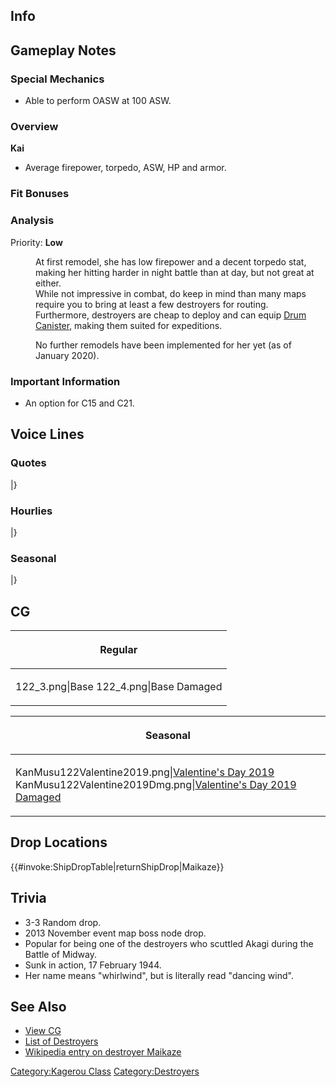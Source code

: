 ==Info==
{{KanmusuInfo|ID=119}}
{{KanmusuInfo|ID=119a}}

==Gameplay Notes==
===Special Mechanics===
* Able to perform OASW at 100 ASW.

===Overview===
'''Kai'''
* Average firepower, torpedo, ASW, HP and armor.  

===Fit Bonuses===
{{:{{BASEPAGENAME}}/Equipment Bonuses}}
{{clear}}

===Analysis===
Priority: '''Low'''

:At first remodel, she has low firepower and a decent torpedo stat, making her hitting harder in night battle than at day, but not great at either.
:While not impressive in combat, do keep in mind than many maps require you to bring at least a few destroyers for routing.
:Furthermore, destroyers are cheap to deploy and can equip [[Drum Canister]], making them suited for expeditions.

:No further remodels have been implemented for her yet (as of January 2020).

===Important Information===
* An option for C15 and C21.

==Voice Lines==
===Quotes===
{{ShipquoteHeader}}
{{ShipquoteKai
|scenario = Introduction
|origin = こんにちはー！陽炎型駆逐艦舞風ですー。暗い雰囲気は苦手です！
|translation = Hello~! I'm the Kagerou-class destroyer, Maikaze. I'm don't like gloomy atmospheres!
|audio = Maikaze-Introduction.ogg
}}
{{ShipquoteKai
|scenario = Library
|origin = 陽炎型駆逐艦の舞風よ。
ミッドウェーから南方作戦まで、戦場で舞い続けたの。同じ陽炎型の野分とは仲良しよ。
あのトラック島が襲撃された時も近くにいてくれたわ。
|translation = I'm the Kagerou-class destroyer, Maikaze.
I danced through the battlefields from Midway to the Southern Operations.<ref>[https://ja.wikipedia.org/wiki/%E5%8D%97%E6%96%B9%E4%BD%9C%E6%88%A6 Southern Operations] were the IJN campaign to take South East Asia and Oceania.</ref> I was really close friends with another Kagerou-class, Nowaki.
She was really close to me when Truk Island was attacked.<ref>During [https://en.wikipedia.org/wiki/Operation_Hailstone Operation Hailstone], the convoy that was being escorted by Nowaki, Maikaze and Katori was attacked by the USS Minneapolis, New Orleans and New Jersey. Only Nowaki survived.</ref>
|audio = Maikaze-Library.ogg
}}
{{ShipquoteKai
|scenario = Secretary 1
|origin = おはようございますー！って今何時？まぁいっかー！
|translation = Good morning~! Wait, what time is it now? Oh well~!
|audio = Maikaze-Secretary_1.ogg
}}
{{ShipquoteKai
|scenario = Secretary 2
|origin = あれぇー？元気ないぞー？
|translation = Oh ho? Are you feeling down~?
|audio = Maikaze-Secretary_2.ogg
}}
{{ShipquoteKai
|scenario = Secretary 3
|origin = お、提督ノリがいいね、一緒に踊る？
|translation = Oh, you're in a good mood, Admiral. Shall we dance?<ref>Her name means 'whirlwind', translated literally it can be read as 'dancing wind'. She has a thing about dancing.</ref>
|audio = Maikaze-Secretary_3.ogg
}}
{{ShipquoteKai
|scenario = Secretary Idle
|origin = ねぇ～、踊らないの提督ぅ～？
|translation = Hey~, don't you want to dance with me, Admiral~?
|audio = Maikaze-Idle.ogg
}}
{{ShipquoteKai
|scenario = Secretary (Married)
|origin = 提督ー、私と一緒に踊ろうよー！
|translation = Dance with me, Admiral~!
|audio = Maikaze-Wedding_Line.ogg
}}
{{ShipquoteKai
|scenario = Wedding
|origin = 提督にだけ言うけど私…本当は、怖くて仕方ないの…だから、踊りで紛らわせているの…でもね、提督の側にいれば、何だか大丈夫…ずっと近くにいても、いいですか？
|translation = There's something I need to tell you, Admiral... But truthfully, I can't help but be scared... So I distract myself by dancing... But you know, everything feels fine when you're by my side, Admiral... Don't ever leave me, alright?
|audio = Maikaze-Wedding.ogg
}}
{{ShipquoteKai
|scenario = Player's Score
|origin = 郵便でーす　なーんてねー
|translation = You've got mail~ Just kidding~
|audio = Maikaze-Looking_At_Scores.ogg
}}
{{ShipquoteKai
|scenario = Joining the Fleet
|origin = ナイス判断、提督ぅ！
|translation = Nice call, Admiral!
|audio = Maikaze-Joining_A_Fleet.ogg
}}
{{ShipquoteKai
|scenario = Equipment 1
|origin = あたしってば、強くなりすぎぃ！
|translation = I've become too strong~!
|audio = Maikaze-Equipment_1.ogg
}}
{{ShipquoteKai
|scenario = Equipment 2
|origin = 改造した艦はでかいぞ。なんてね。
|translation = Remodelled ships are big. Just kidding.
|audio = Maikaze-Equipment_2.ogg
}}
{{ShipquoteKai
|scenario = Equipment 3
|origin = やるじゃない！
|translation = I can do this!
|audio = Maikaze-Equipment_3.ogg
}}
{{ShipquoteKai
|scenario = Supply
|origin = また、踊れますね！
|translation = I'm going to dance more~!
|audio = Maikaze-Supply.ogg
}}
{{ShipquoteKai
|scenario = Docking (Minor Damage)
|origin = 踊った後はご飯がおいしいの～
|translation = Meals after dancing are delicious~
|audio = Maikaze-Docking_Minor.ogg
}}
{{ShipquoteKai
|scenario = Docking (Major Damage)
|origin = 踊りすぎた...全身マッサージよろしくね。
|translation = I danced too much... Give me a full body massage alright.
|audio = Maikaze-Docking_Major.ogg
}}
{{ShipquoteKai
|scenario = Construction
|origin = 建造、終わりましたぁー
|translation = Construction is complete~
|audio = Maikaze-Construction.ogg
}}
{{ShipquoteKai
|scenario = Returning from Sortie
|origin = 我が精鋭艦隊が母港に戻りましたぁー！
|translation = My elite fleet has returned to port~!
|audio = Maikaze-Returning_From_Sortie.ogg
}}
{{ShipquoteKai
|scenario = Starting a Sortie
|origin = 舞風、いっきまーす！
|translation = Maikaze, heading out~!
|audio = Maikaze-Starting_A_Sortie.ogg
}}
{{ShipquoteKai
|scenario = Starting a Battle
|origin = さぁ、華麗に踊りましょう！
|translation = Come, let's dance brilliantly!
|audio = Maikaze-Battle_Start.ogg
}}
{{ShipquoteKai
|scenario = Attack
|origin = それっ、ワン・ツー
|translation = Now, one~, two~<ref>She's timing dance steps.</ref>
|audio = Maikaze-Attack.ogg
}}
{{ShipquoteKai
|scenario = Night Battle Attack
|origin = さあ華麗に舞うわよー！
|translation = Come, let's have a magnificent whirl!<ref>"舞う" also means "dance" but originally referred specifically to whirling dances.</ref>
|audio = Maikaze-Night_Attack.ogg
}}
{{ShipquoteKai
|scenario = Night Battle
|origin = そこで大きくジャンプ＆ターン！
|translation = And now do a huge jump and turn!
|audio = Maikaze-Night_Battle.ogg
}}
{{ShipquoteKai
|scenario = MVP
|origin = 提督！・・・次もまた、舞風と一緒に踊ってくれますか？
|translation = Admiral! ...Will you dance with me next time too?
|audio = Maikaze-MVP.ogg
}}
{{ShipquoteKai
|scenario = Minor Damage 1
|origin = あっ、足を挫いた…
|translation = Ah, I sprained my foot...
|audio = Maikaze-Minor_Damage_1.ogg
}}
{{ShipquoteKai
|scenario = Minor Damage 2
|origin = やだ…これじゃうまく踊れない。
|translation = No... I can't dance well like this.
|audio = Maikaze-Minor_Damage_2.ogg
}}
{{ShipquoteKai
|scenario = Major Damage
|origin = これじゃ踊ったら、見えちゃうじゃない。
|translation = If I dance like this, won't you see it?
|audio = Maikaze-Major_Damage.ogg
}}
{{ShipquoteKai
|scenario = Sunk
|origin = 野分・・・どこ？助けてよぅ。嫌ぁ・・・沈むのだけは嫌ぁ！
|translation = Where are you... Nowaki? Save me. No... anything but sinking!
|audio = Maikaze-Sunk.ogg
}}
|} <references/>

{{clear}}

===Hourlies===
{{ShipquoteHeader | type = hourly}}
{{ShipquoteKai
|scenario = 00:00 
|origin = 午前0時、日付が変わりましたー！
|translation = Midnigt, the date has changed~!
|audio = Maikaze-00.ogg
}}
{{ShipquoteKai
|scenario = 01:00 
|origin = 午前1時を、舞風がお知らせしますねー
|translation = I'm just letting you know it's 1am.
|audio = Maikaze-01.ogg
}}
{{ShipquoteKai
|scenario = 02:00 
|origin = 午前2時かー。そろそろ寝ないと、ねぇ？
|translation = 2am huh~ Almost time to sleep right?
|audio = Maikaze-02.ogg
}}
{{ShipquoteKai
|scenario = 03:00 
|origin = 午前3時です。お肌に悪いかも、ってー
|translation = It's 3am. This is probably bad for my skin.
|audio = Maikaze-03.ogg
}}
{{ShipquoteKai
|scenario = 04:00 
|origin = 午前4時、提督ー、そろそろほんと、朝になっちゃうからー
|translation = 4am, It's almost morning, Admiral~
|audio = Maikaze-04.ogg
}}
{{ShipquoteKai
|scenario = 05:00 
|origin = 夜明けです。午前5時になりましたー
|translation = It's dawn. It's now 5am.
|audio = Maikaze-05.ogg
}}
{{ShipquoteKai
|scenario = 06:00 
|origin = 朝です！午前6時です！提督、朝ご飯の用意しますね
|translation = It's morning! It's 6am! I'll go make breakfast, Admiral.
|audio = Maikaze-06.ogg
}}
{{ShipquoteKai
|scenario = 07:00 
|origin = 舞風が、午前7時をお知らせします！
|translation = I'm just letting you know that it's 7am!
|audio = Maikaze-07.ogg
}}
{{ShipquoteKai
|scenario = 08:00 
|origin = 午前8時になりましたー！今日も一日、頑張りましょうー！
|translation = It's now 8am~! Let's work hard everyday~!
|audio = Maikaze-08.ogg
}}
{{ShipquoteKai
|scenario = 09:00 
|origin = 9時です。舞風は、そろそろ踊りたいなぁ
|translation = It's 9 o'clock. I want to dance soon.
|audio = Maikaze-09.ogg
}}
{{ShipquoteKai
|scenario = 10:00 
|origin = 午前10時です。いい風ねー
|translation = It's 10am. This is a nice wind~
|audio = Maikaze-10.ogg
}}
{{ShipquoteKai
|scenario = 11:00 
|origin = 午前11時です！そろそろ、小腹がすいてきたー、かもー……
|translation = It's 11am! I think I'm going to be hungry soon...
|audio = Maikaze-11.ogg
}}
{{ShipquoteKai
|scenario = 12:00 
|origin = 午後零時をお知らせします。ランチ、何にする？
|translation = It's now 12pm. What do you want for lunch?
|audio = Maikaze-12.ogg
}}
{{ShipquoteKai
|scenario = 13:00 
|origin = 午後1時です。食べたら動かないと、ほら、ワン・ツー！
|translation = It's 1pm. You've got to get moving after eating. Come on, one, two~!
|audio = Maikaze-13.ogg
}}
{{ShipquoteKai
|scenario = 14:00 
|origin = 午後2時！頑張って行きましょー！
|translation = 2pm! Let's give it our best~!
|audio = Maikaze-14.ogg
}}
{{ShipquoteKai
|scenario = 15:00 
|origin = ポーン。舞風が、午後三時をお知らせします。
|translation = Boing! I'm just letting you know it's 3pm.
|audio = Maikaze-15.ogg
}}
{{ShipquoteKai
|scenario = 16:00 
|origin = 午後4時です。そろそろ夕方ですねー
|translation = It's 4pm. It's almost evening huh~
|audio = Maikaze-16.ogg
}}
{{ShipquoteKai
|scenario = 17:00 
|origin = 午後5時になりました。そろそろ日没です
|translation = It's now 5pm. It's almost sunset.
|audio = Maikaze-17.ogg
}}
{{ShipquoteKai
|scenario = 18:00 
|origin = 午後6時です！晩ご飯は何にしよっかー？舞風は、カツレツとかがいいなぁー！
|translation = It's 6pm! What should we have for dinner? I think something like cutlets would be nice~!<ref>[https://en.wikipedia.org/wiki/Cutlet Cutlet] is breaded, deep fried meat usually made with beef.</ref>
|audio = Maikaze-18.ogg
}}
{{ShipquoteKai
|scenario = 19:00 
|origin = 午後7時です！提督、ご飯タイムですよ！仕事も艦これも、ちょっとお休み！
|translation = It's 7pm! It's mealtime, Admiral! It's time to take a little break from work and KanColle!
|audio = Maikaze-19.ogg
}}
{{ShipquoteKai
|scenario = 20:00 
|origin = 午後8時をお知らせしますね！はぁ～……
|translation = Just letting you know it's 8pm! *siiigh*...
|audio = Maikaze-20.ogg
}}
{{ShipquoteKai
|scenario = 21:00 
|origin = 舞風が、午後9時をお知らせします。そろそろ、夜戦の時間ね！
|translation = I'm just letting you know it's 9pm. It's almost time for night battles.
|audio = Maikaze-21.ogg
}}
{{ShipquoteKai
|scenario = 22:00 
|origin = 午後10時です！夜のダンスタイムですね。夜戦に行きます？
|translation = It's 10pm! It's time for a night dance. Shall go have a night battle?
|audio = Maikaze-22.ogg
}}
{{ShipquoteKai
|scenario = 23:00 
|origin = 午後11時になりましたぁー。提督、そろそろ休まなくて大丈夫ー？
|translation = It's now 11pm. Are you fine without a break soon, Admiral?
|audio = Maikaze-23.ogg
}}
|} <references/>

{{clear}}

===Seasonal===
{{SeasonalHeaderOld}}
{{SeasonalQuote
|scenario = [[Seasonal/White_Day_2015|White Day 2015]]
|origin = あ、これ、舞風にくれるの？提督、ありがと！嬉しいな～、踊ろう、踊ろうよ！
|translation =	Ah, is this for me? Thank you, Admiral! I’m happy. Come on, let’s go dance!
|audio = Maikaze_White_Day_2016.ogg
|notes = 
}}
{{SeasonalQuote
|scenario = [[Seasonal/Second_Anniversary|2nd Anniversary]]
|origin =提督、今日は素敵な、大切な日じゃない？舞風と踊ろうよ！ねー。それ、ワン、ツー！
|translation =	Isn’t today a special and wonderful day, Admiral? Dance with me! Hey. Now, one, two!
|audio = 119_Maikaze_2ndAnniv.mp3
|notes = 
}}
{{SeasonalQuote
|scenario = [[Seasonal/Early_Summer_Season_Update|Early Summer 2015]]
|origin = もうすぐ夏ですねぇ提督。夏は、どんなステップで踊る？ん～、どうしようか？ねえ、提督？
|translation =	It’s almost summer, Admiral. What shall we dance in summer? Hmm, what should I do? Hey, Admiral?
|audio = Maikaze_Early_Summer_HQ_1.ogg
|notes =
}}
{{SeasonalQuote
|scenario = [[Seasonal/Mid_Summer_Season_Update|Midsummer 2015]]
|origin = 夏が来ました～！ それ ワン～ツ～！あぁ、香取～！また一緒に踊る～？
|translation =	Summer is here~! Now, one, two~! Ah, Katori~! Want to dance with me again~?
|audio = Maikaze_Mid_Summer.ogg
|notes =
}}
{{SeasonalQuote
|scenario = [[Seasonal/Early_Autumn_2015_Seasonal_Update|Early Autumn 2015]]
|origin = のわっちのわっち、秋だねー。秋はお芋が美味しいよねー。あぁ、太らないようにしないとね！
|translation =	Nowacchi, Nowacchi, it’s autumn. Sweet potatoes in autumn are delicious. Ah, I’ll have to be careful not to gain weight!
|audio = Maikaze_Early_Autumn2015.ogg
|notes =
}}
{{SeasonalQuote
|scenario = [[Seasonal/Christmas_2015|Christmas 2015]]
|origin = 提督！クリスマスだよ、クリスマス！踊ろうよ！ね？ワンツー、ワンツー！
|translation =	Admiral! It’s Christmas now! Let’s dance! Alright? One, two, one two!
|audio = Maikaze_Christmas_2015_Sec1.ogg
|notes =
}}
{{SeasonalQuote
|scenario = [[Seasonal/New_Year_2016|New Year 2016]]
|origin = 明けましておめでとうございます！提督！新年も、舞風と一緒に踊ろょ！ね！
|translation =	Happy New Year! Admiral! Dance with me this year too! Hey!
|audio = Maikaze_New_Years_Day_2016.ogg
|notes = 
}}
{{SeasonalQuote
|scenario = [[Seasonal/New_Year_2016|New Year 2016]]
|origin = 司令、新年あけまして、おめでとうございます。本年も、第四駆逐隊、どうぞよろしくご指導をお願いいたします。あと、わたしも。
|translation =	Happy New Year, Commander. Please take care of Destroyer Division 4 again this year. Oh, and me too.
|audio = Maikaze_New_Years_Day_2016.ogg
|notes = 
}}
{{SeasonalQuote
|scenario = [[Seasonal/Setsubun_2016|Setsubun 2016]]
|origin = 節分かぁ…よぉし、舞風、鬼役やるね！ワンツー、ワンツー♪ふふっ、当ったらないよぉ♪
|translation =	It’s Setsubun… Alright, I’ll play the Oni! One, two; one, two♪ Fufu~ You can’t hit me~♪
|audio = Maikaze_Setsubun_2016_Sec1.ogg
|notes = 
}}
{{SeasonalQuote
|scenario = [[Seasonal/Valentine%27s_Day_2016|Valentine’s Day 2016]]
|origin = はい、提督。舞風のチョコ食べるでしょ？はい、あげます。食べて食べてぇ！
|translation =	Yes, Admiral. Do you want to have my chocolates? Here you go. Eat up, eat up!
|audio = Maikaze_Valentine_Sec1.ogg
|notes = 
}}
{{SeasonalQuote
|scenario = [[Seasonal/Rainy_Season_2016|Rainy Season 2016]]
|origin = 雨の季節ですね。うぅ… のわっち、こんな日は一緒に踊ろうよ？ えぇ、狭いから駄目？おケチ！
|translation =	It’s the season for rain. Urgh… Shall we dance together on a day like this, Nowacchi? Eh, it’s cramped so we can’t? Spoilsport!
|audio = Maikaze_Rainy_Season_2016_Sec1.mp3
|notes = 
}}
{{SeasonalQuote
|scenario = [[Seasonal/Coming_of_Spring_2017|Spring 2017]]
|origin = よーし！春だ春！提督、踊ろう踊ろう！ほら、桜の下でワン、ツー、ワン、ツー！
|translation =	Alriiiigh! It’s spring now! Come and dance with me, Admiral! Come on, let’s one, two, one, two under the cherry blossoms!
|audio = Maikaze_Spring_2017_Sec1.mp3
|notes = 
}}
{{SeasonalQuote
|scenario = [[Seasonal/Fourth_Anniversary|4th Anniversary]]
|origin = 四周年、おめでとうございます！提督、そしてのわっちも！さあ、踊ろう？それ、ワン、ツー！
|translation =	Congratulations on the 4th Anniversary! To you and Nowacchi, Admiral! Now, shall we dance? Come on, one, two!
|audio = Maikaze_4th_Anniversary_Sec1_2017.mp3
|notes = 
}}
{{SeasonalQuote
|scenario = [[Seasonal/Saury_2017|Saury Festival 2017]]
|origin = えひっ！秋刀魚漁だって、踊りながら行けるよ！それ、ワンツー…舞台照明はお願いね。
|translation =	Ehe! I can dance while saury fishing too! Now, one, two… Light the stage lighting please. 
|audio = Maikaze_Sec1_Saury_2017.mp3
|notes = 
}}
|}<references/>

{{clear}}

==CG==
{| class="mw-collapsible mw-collapsed wikitable" style="width: 100%;"
!Regular
|-
|<gallery>
122_3.png|Base
122_4.png|Base Damaged
</gallery>
|}

{| class="mw-collapsible mw-collapsed wikitable" style="width: 100%;"
!Seasonal
|-
|<gallery>
KanMusu122Valentine2019.png|[[Seasonal/Valentine%27s_Day_2019|Valentine's Day 2019]]
KanMusu122Valentine2019Dmg.png|[[Seasonal/Valentine%27s_Day_2019|Valentine's Day 2019 Damaged]]
</gallery>
|}

==Drop Locations==
{{#invoke:ShipDropTable|returnShipDrop|Maikaze}}

==Trivia==
*3-3 Random drop.
*2013 November event map boss node drop.
*Popular for being one of the destroyers who scuttled Akagi during the Battle of Midway.
*Sunk in action, 17 February 1944.
*Her name means "whirlwind", but is literally read "dancing wind".

==See Also==
*[[{{PAGENAMEE}}/Gallery|View {{PAGENAME}} CG]]
*[[EliteDD|List of Destroyers]]
*[[wikipedia:Japanese_destroyer_Maikaze|Wikipedia entry on destroyer Maikaze]]
{{shiplist}}
[[Category:Kagerou Class]]
[[Category:Destroyers]]